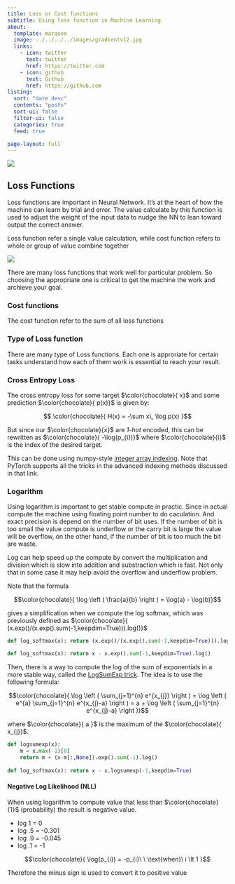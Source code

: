 ```yaml
---
title: Loss or Cost functions
subtitle: Using loss function in Machine Learning
about:
  template: marquee
  image: ../../../../images/gradientv12.jpg 
  links:
    - icon: twitter
      text: twitter
      href: https://twitter.com
    - icon: github
      text: Github
      href: https://github.com
listing:
  sort: "date desc"
  contents: "posts"
  sort-ui: false
  filter-ui: false
  categories: true
  feed: true

page-layout: full
---
```


![]( ../../../../images/ai-pic7cp.jpg)


## Loss Functions

Loss functions are important in Neural Network. It's at the heart of how the machine can learn by trial and error.
The value calculate by this function is used to adjust the weight of the input data to nudge the NN to lean toward output the correct answer.


::: {.callout-tip}

Loss function refer a single value calculation, while cost function refers to whole or group of value combine together
:::


![](./image/crent_loss.jpg)

There are many loss functions that work well for particular problem. So choosing the appropriate one is critical to get the machine the work and archieve your goal.

### Cost functions

The cost function refer to the sum of all loss functions

### Type of Loss function

There are many type of Loss functions. Each one is approriate for certain tasks understand how each of them work is essential to reach your result.

### Cross Entropy Loss

The cross entropy loss for some target $\color{chocolate}{ x}$ and some prediction $\color{chocolate}{ p(x)}$ is given by:

$$ \color{chocolate}{ H(x) = -\sum x\, \log p(x) }$$

But since our  $\color{chocolate}{x}$  are *1-hot* encoded, this can be rewritten as $\color{chocolate}{ -\log(p_{i})}$ where  $\color{chocolate}{i}$ is the index of the desired target.

This can be done using numpy-style [integer array indexing](https://docs.scipy.org/doc/numpy-1.13.0/reference/arrays.indexing.html#integer-array-indexing). Note that PyTorch supports all the tricks in the advanced indexing methods discussed in that link.

### Logarithm

Using logarithm is important to get stable compute in practic. Since in actual compute the machine using floating point number to do caculation. And exact precision is depend on the number of bit uses. If the number of bit is too small the value compute is underflow or the carry bit is large the value will be overflow, on the other hand, if the number of bit is too much the bit are waste.

Log can help speed up the compute by convert the multiplication and division which is slow into addition and substraction which is fast. Not only that in some case it may help avoid the overflow and underflow problem.

Note that the formula 

$$\color{chocolate}{ \log \left ( \frac{a}{b} \right ) = \log(a) - \log(b)}$$ 

gives a simplification when we compute the log softmax, which was previously defined as $\color{chocolate}{ (x.exp()/(x.exp().sum(-1,keepdim=True))).log()}$

```python
def log_softmax(x): return (x.exp()/(x.exp().sum(-1,keepdim=True))).log()

def log_softmax(x): return x - x.exp().sum(-1,keepdim=True).log()
```


Then, there is a way to compute the log of the sum of exponentials in a more stable way, called the [LogSumExp trick](https://en.wikipedia.org/wiki/LogSumExp). The idea is to use the following formula:

$$\color{chocolate}{ \log \left ( \sum_{j=1}^{n} e^{x_{j}} \right ) = \log \left ( e^{a} \sum_{j=1}^{n} e^{x_{j}-a} \right ) = a + \log \left ( \sum_{j=1}^{n} e^{x_{j}-a} \right )}$$

where $\color{chocolate}{ a }$ is the maximum of the $\color{chocolate}{ x_{j}}$.

```python
def logsumexp(x):
    m = x.max(-1)[0]
    return m + (x-m[:,None]).exp().sum(-1).log()
    
def log_softmax(x): return x - x.logsumexp(-1,keepdim=True)
```

#### Negative Log Likelihood (NLL)
When using logarithm to compute value that less than $\color{chocolate}{1}$ (probability) the result is negative value. 

- log 1 = 0 
- log .5 = -0.301
- log .9 = -0.045
- log .1 = -1

 $$\color{chocolate}{ \log(p_{i}) = -p_{i}\ \ \text{when}\ i \lt 1 }$$

Therefore the minus sign is used to convert it to positive value

